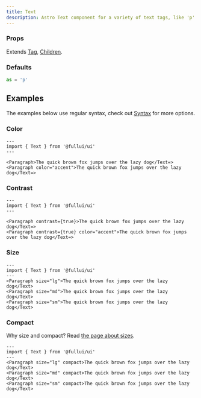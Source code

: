 ```yaml
---
title: Text
description: Astro Text component for a variety of text tags, like 'p' and more.
---
```


### Props
Extends [Tag](/utility/tag), [Children](/utility/children).

### Defaults
```ts
as = 'p' 
```

## Examples
The examples below use regular syntax, check out [Syntax](/overview/components) for more options.

### Color
```astro live
---
import { Text } from '@fullui/ui'
---

<Paragraph>The quick brown fox jumps over the lazy dog</Text=>   
<Paragraph color="accent">The quick brown fox jumps over the lazy dog</Text=>  
```

### Contrast
```astro live
---
import { Text } from '@fullui/ui'
---

<Paragraph contrast={true}>The quick brown fox jumps over the lazy dog</Text=>   
<Paragraph contrast={true} color="accent">The quick brown fox jumps over the lazy dog</Text=>  
```

### Size
```astro live
---
import { Text } from '@fullui/ui'
--- 
<Paragraph size="lg">The quick brown fox jumps over the lazy dog</Text>   
<Paragraph size="md">The quick brown fox jumps over the lazy dog</Text>  
<Paragraph size="sm">The quick brown fox jumps over the lazy dog</Text>   
```

### Compact
Why size and compact? Read [the page about sizes](/theme/size).
```astro live
---
import { Text } from '@fullui/ui'
--- 
<Paragraph size="lg" compact>The quick brown fox jumps over the lazy dog</Text>   
<Paragraph size="md" compact>The quick brown fox jumps over the lazy dog</Text>  
<Paragraph size="sm" compact>The quick brown fox jumps over the lazy dog</Text>   
```
